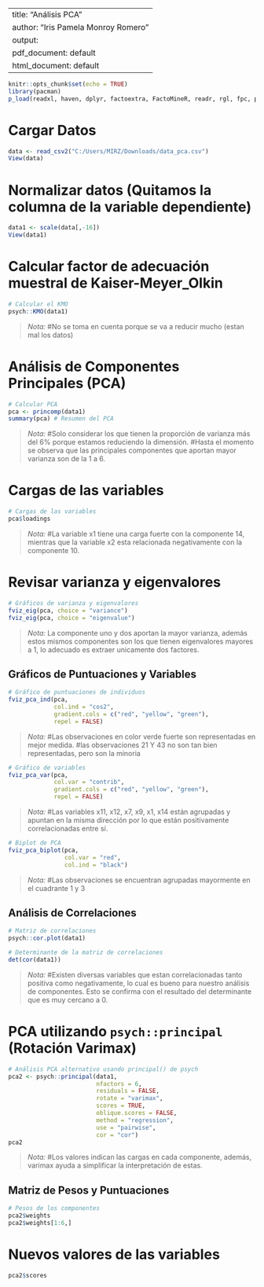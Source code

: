 
---
title: "Análisis PCA"
author: "Iris Pamela Monroy Romero"
output:
  pdf_document: default
  html_document: default
---

```{r setup, include=FALSE}
knitr::opts_chunk$set(echo = TRUE)
library(pacman)
p_load(readxl, haven, dplyr, factoextra, FactoMineR, readr, rgl, fpc, psych)
```

# Cargar Datos

```{r}
data <- read_csv2("C:/Users/MIRZ/Downloads/data_pca.csv")
View(data)
```

# Normalizar datos (Quitamos la columna de la variable dependiente)

```{r}
data1 <- scale(data[,-16])
View(data1)
```

# Calcular factor de adecuación  muestral de Kaiser-Meyer_Olkin

```{r}
# Calcular el KMO
psych::KMO(data1)
```

> *Nota:* #No se toma en cuenta porque se va a reducir mucho (estan mal los datos)

# Análisis de Componentes Principales (PCA)

```{r}
# Calcular PCA
pca <- princomp(data1)
summary(pca) # Resumen del PCA 
```
> *Nota:* #Solo considerar los que tienen la proporción de varianza más del 6% porque estamos reduciendo la dimensión. 
#Hasta el momento se observa que las principales componentes que aportan mayor varianza son de la 1 a 6.

# Cargas de las variables
```{r}
# Cargas de las variables
pca$loadings
```
> *Nota:* #La variable x1 tiene una carga fuerte con la componente 14, mientras que la variable x2 esta relacionada negativamente con la componente 10.

# Revisar varianza y eigenvalores

```{r}
# Gráficos de varianza y eigenvalores
fviz_eig(pca, choice = "variance")
fviz_eig(pca, choice = "eigenvalue")
```

> *Nota:* La componente uno y dos aportan la mayor varianza, además estos mismos componentes son los que tienen eigenvalores mayores a 1, lo adecuado es extraer unicamente dos factores.

## Gráficos de Puntuaciones y Variables

```{r}
# Gráfico de puntuaciones de individuos
fviz_pca_ind(pca,
             col.ind = "cos2",
             gradient.cols = c("red", "yellow", "green"),
             repel = FALSE)
```
> *Nota:* #Las observaciones en color verde fuerte son representadas en mejor medida.
#las observaciones 21 Y 43 no son tan bien representadas, pero son la minoria

```{r}
# Gráfico de variables
fviz_pca_var(pca,
             col.var = "contrib",
             gradient.cols = c("red", "yellow", "green"),
             repel = FALSE)
```
> *Nota:* #Las variables x11, x12, x7, x9, x1, x14 están agrupadas y apuntan en la misma dirección por lo que están positivamente correlacionadas entre sí.

```{r}
# Biplot de PCA
fviz_pca_biplot(pca,
                col.var = "red",
                col.ind = "black")
```
> *Nota:* #Las observaciones se encuentran agrupadas mayormente en el cuadrante 1 y 3

## Análisis de Correlaciones

```{r}
# Matriz de correlaciones
psych::cor.plot(data1)

# Determinante de la matriz de correlaciones
det(cor(data1))
```
> *Nota:* #Existen diversas variables que estan correlacionadas tanto positiva como negativamente, lo cual es bueno para nuestro análisis de componentes. Esto se confirma con el resultado del determinante que es muy cercano a 0.

# PCA utilizando `psych::principal` (Rotación Varimax)

```{r}
# Análisis PCA alternativo usando principal() de psych
pca2 <- psych::principal(data1,
                         nfactors = 6,
                         residuals = FALSE,
                         rotate = "varimax",
                         scores = TRUE,
                         oblique.scores = FALSE,
                         method = "regression",
                         use = "pairwise",
                         cor = "cor")
pca2
```
> *Nota:* #Los valores indican las cargas en cada componente, además, varimax ayuda a simplificar la interpretación de estas.

## Matriz de Pesos y Puntuaciones

```{r}
# Pesos de los componentes
pca2$weights
pca2$weights[1:6,]
```
# Nuevos valores de las variables
```{r}
pca2$scores
```


